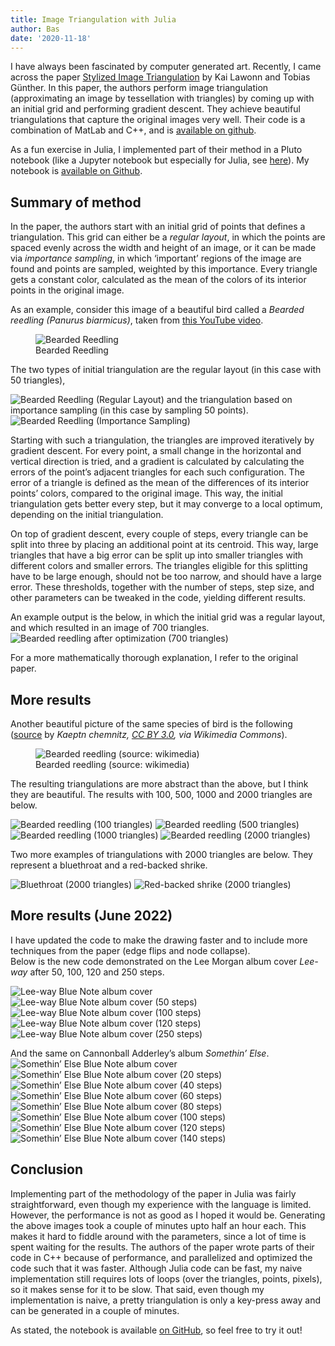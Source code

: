 ```yaml
---
title: Image Triangulation with Julia
author: Bas
date: '2020-11-18'
---
```


I have always been fascinated by computer generated art. Recently, I came across the paper [Stylized Image Triangulation](https://cgl.ethz.ch/Downloads/Publications/Papers/2018/Law18a/Law18a.pdf) by Kai Lawonn and Tobias Günther. In this paper, the authors perform image triangulation (approximating an image by tessellation with triangles) by coming up with an initial grid and performing gradient descent. They achieve beautiful triangulations that capture the original images very well. Their code is a combination of MatLab and C++, and is [available on github](https://github.com/tobguent/image-triangulation).
  
As a fun exercise in Julia, I implemented part of their method in a Pluto notebook (like a Jupyter notebook but especially for Julia, see [here](https://github.com/fonsp/Pluto.jl)). My notebook is [available on Github](https://github.com/basjacobs93/image_triangulation).  

## Summary of method
In the paper, the authors start with an initial grid of points that defines a triangulation. This grid can either be a _regular layout_, in which the points are spaced evenly across the width and height of an image, or it can be made via _importance sampling_, in which 'important' regions of the image are found and points are sampled, weighted by this importance. Every triangle gets a constant color, calculated as the mean of the colors of its interior points in the original image.

As an example, consider this image of a beautiful bird called a _Bearded reedling (Panurus biarmicus)_, taken from [this YouTube video](https://www.youtube.com/watch?v=i8YPjJSuse0).

![Bearded Reedling](/post/2020-11-18-image-triangulation-with-julia/baardman_2.png)

The two types of initial triangulation are the regular layout (in this case with 50 triangles),

![Bearded Reedling (Regular Layout)](/post/2020-11-18-image-triangulation-with-julia/baardman_2_regular_layout.png)
and the triangulation based on importance sampling (in this case by sampling 50 points).
![Bearded Reedling (Importance Sampling)](/post/2020-11-18-image-triangulation-with-julia/baardman_2_importance_sampling.png)

Starting with such a triangulation, the triangles are improved iteratively by gradient descent. For every point, a small change in the horizontal and vertical direction is tried, and a gradient is calculated by calculating the errors of the point's adjacent triangles for each such configuration. The error of a triangle is defined as the mean of the differences of its interior points' colors, compared to the original image. This way, the initial triangulation gets better every step, but it may converge to a local optimum, depending on the initial triangulation.  

On top of gradient descent, every couple of steps, every triangle can be split into three by placing an additional point at its centroid. This way, large triangles that have a big error can be split up into smaller triangles with different colors and smaller errors. The triangles eligible for this splitting have to be large enough, should not be too narrow, and should have a large error. These thresholds, together with the number of steps, step size, and other parameters can be tweaked in the code, yielding different results.  

An example output is the below, in which the initial grid was a regular layout, and which resulted in an image of 700 triangles.
![Bearded reedling after optimization (700 triangles)](/post/2020-11-18-image-triangulation-with-julia/baardman_2_700.png)

For a more mathematically thorough explanation, I refer to the original paper.  


## More results

Another beautiful picture of the same species of bird is the following ([source](https://commons.wikimedia.org/wiki/File:Bartmeise(Cropped)_by_Wolfram_Riech.jpg) by _Kaeptn chemnitz, [CC BY 3.0](https://creativecommons.org/licenses/by/3.0), via Wikimedia Commons_).

![Bearded reedling (source: wikimedia)](/post/2020-11-18-image-triangulation-with-julia/baardman.png)

The resulting triangulations are more abstract than the above, but I think they are beautiful. The results with 100, 500, 1000 and 2000 triangles are below.

![Bearded reedling (100 triangles)](/post/2020-11-18-image-triangulation-with-julia/baardman_100.png)
![Bearded reedling (500 triangles)](/post/2020-11-18-image-triangulation-with-julia/baardman_500.png)
![Bearded reedling (1000 triangles)](/post/2020-11-18-image-triangulation-with-julia/baardman_imp_1000.png)
![Bearded reedling (2000 triangles)](/post/2020-11-18-image-triangulation-with-julia/baardman_2000.png)

Two more examples of triangulations with 2000 triangles are below. They represent a bluethroat and a red-backed shrike.

![Bluethroat (2000 triangles)](/post/2020-11-18-image-triangulation-with-julia/blauwborst_2000.png)
![Red-backed shrike (2000 triangles)](/post/2020-11-18-image-triangulation-with-julia/klauwier_2000.png)

## More results (June 2022)

I have updated the code to make the drawing faster and to include more techniques from the paper (edge flips and node collapse).  
Below is the new code demonstrated on the Lee Morgan album cover _Lee-way_ after 50, 100, 120 and 250 steps.

![Lee-way Blue Note album cover](/post/2020-11-18-image-triangulation-with-julia/leeway.jpg)
![Lee-way Blue Note album cover (50 steps)](/post/2020-11-18-image-triangulation-with-julia/leeway_58.png)
![Lee-way Blue Note album cover (100 steps)](/post/2020-11-18-image-triangulation-with-julia/leeway_96.png)
![Lee-way Blue Note album cover (120 steps)](/post/2020-11-18-image-triangulation-with-julia/leeway_119.png)
![Lee-way Blue Note album cover (250 steps)](/post/2020-11-18-image-triangulation-with-julia/leeway_249.png)

And the same on Cannonball Adderley's album _Somethin' Else_.
![Somethin' Else Blue Note album cover](/post/2020-11-18-image-triangulation-with-julia/somethinelse.jpg)
![Somethin' Else Blue Note album cover (20 steps)](/post/2020-11-18-image-triangulation-with-julia/somethinelse_20.png)
![Somethin' Else Blue Note album cover (40 steps)](/post/2020-11-18-image-triangulation-with-julia/somethinelse_40.png)
![Somethin' Else Blue Note album cover (60 steps)](/post/2020-11-18-image-triangulation-with-julia/somethinelse_60.png)
![Somethin' Else Blue Note album cover (80 steps)](/post/2020-11-18-image-triangulation-with-julia/somethinelse_80.png)
![Somethin' Else Blue Note album cover (100 steps)](/post/2020-11-18-image-triangulation-with-julia/somethinelse_100.png)
![Somethin' Else Blue Note album cover (120 steps)](/post/2020-11-18-image-triangulation-with-julia/somethinelse_120.png)
![Somethin' Else Blue Note album cover (140 steps)](/post/2020-11-18-image-triangulation-with-julia/somethinelse_140.png)


## Conclusion

Implementing part of the methodology of the paper in Julia was fairly straightforward, even though my experience with the language is limited. However, the performance is not as good as I hoped it would be. Generating the above images took a couple of minutes upto half an hour each. This makes it hard to fiddle around with the parameters, since a lot of time is spent waiting for the results. The authors of the paper wrote parts of their code in C++ because of performance, and parallelized and optimized the code such that it was faster. Although Julia code can be fast, my naive implementation still requires lots of loops (over the triangles, points, pixels), so it makes sense for it to be slow. That said, even though my implementation is naive, a pretty triangulation is only a key-press away and can be generated in a couple of minutes.  

As stated, the notebook is available [on GitHub](https://github.com/basjacobs93/image_triangulation), so feel free to try it out!
